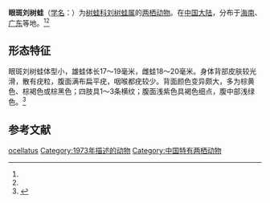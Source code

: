 {{Speciesbox
| name = 眼斑刘树蛙
| status = VU
| status_system = IUCN3.1
| status_ref =<ref name=iucn>{{IUCN|authors=IUCN SSC Amphibian Specialist Group|year=2020|id=58880|title=''Liuixalus ocellatus''|page =e.T58880A176622540|access-date=2021-12-22}}</ref>
| image = 
| taxon = Liuixalus ocellatus
| authority = (Liu et Hu, 1973)<ref name='id5025'>{{cite web| url =http://www.bioinfo.cn/db05/BjdwSpecies.php?action=view&id=5025| title =眼斑小树蛙| work =《中国动物物种编目数据库》| publisher =中国科学院微生物研究所| author =中国科学院动物研究所| accessdate =2009-04-11| deadurl =yes| archiveurl =https://web.archive.org/web/20160305031515/http://www.bioinfo.cn/db05/BjdwSpecies.php?action=view&id=5025| archivedate =2016-03-05}}</ref>
| synonyms = {{species list
| Philautus ocellatus | (Liu et Hu, 1973)
| Aquixalus ocellatus | (Liu et Hu, 1973)
 }}
| synonyms_ref = <ref name=中国两栖类/>
}}

'''眼斑刘树蛙'''（[[学名|学名]]：{{lang|la|''Liuixalus ocellatus''}}）为[[树蛙科|树蛙科]][[刘树蛙属|刘树蛙属]]的[[两栖动物|两栖动物]]。在[[中国大陆|中国大陆]]，分布于[[海南|海南]]、[[广东|广东]]等地。<ref name='id5025'/><ref name=中国两栖类/>
==形态特征==
眼斑刘树蛙体型小，雄蛙体长17～19毫米，雌蛙18～20毫米。身体背部皮肤较光滑，散有疣粒，腹面满布扁平疣，咽喉都疣较少。背面颜色变异颇大，多为棕黄色、棕褐色或棕黑色；四肢具1～3条横纹；腹面浅紫色具褐色细点，腹中部浅绿色。<ref name=中国两栖类>{{cite web|author1=吴云鹤|title=眼斑刘树蛙|url=http://www.amphibiachina.org/species/477|website=中国两栖类|accessdate=2021-12-22|archive-date=2021-12-22|archive-url=https://web.archive.org/web/20211222083821/http://www.amphibiachina.org/species/477|dead-url=no}}</ref>

== 参考文献 ==
{{reflist}}

{{Wikispecies|Liuixalus ocellatus}}
{{Taxonbar|from1=Q28061321|from2=Q2698475}}
[[Category:刘树蛙属|ocellatus]]
[[Category:1973年描述的动物|Category:1973年描述的动物]]
[[Category:中国特有两栖动物|Category:中国特有两栖动物]]


{{amphibian-stub}}